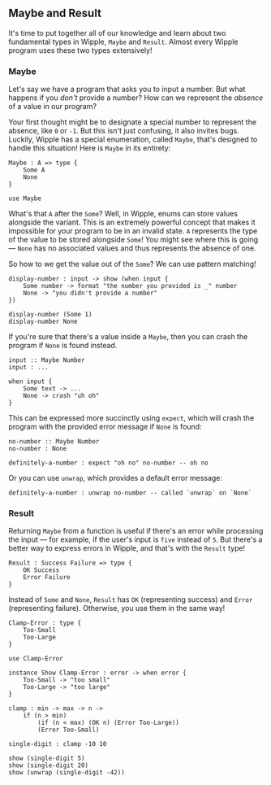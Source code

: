 ## Maybe and Result

It's time to put together all of our knowledge and learn about two fundamental types in Wipple, `Maybe` and `Result`. Almost every Wipple program uses these two types extensively!

### Maybe

Let's say we have a program that asks you to input a number. But what happens if you _don't_ provide a number? How can we represent the _absence_ of a value in our program?

Your first thought might be to designate a special number to represent the absence, like `0` or `-1`. But this isn't just confusing, it also invites bugs. Luckily, Wipple has a special enumeration, called `Maybe`, that's designed to handle this situation! Here is `Maybe` in its entirety:

```wipple
Maybe : A => type {
	Some A
	None
}

use Maybe
```

What's that `A` after the `Some`? Well, in Wipple, enums can store values alongside the variant. This is an extremely powerful concept that makes it impossible for your program to be in an invalid state. `A` represents the type of the value to be stored alongside `Some`! You might see where this is going — `None` has no associated values and thus represents the absence of one.

So how to we get the value out of the `Some`? We can use pattern matching!

```wipple
display-number : input -> show (when input {
	Some number -> format "the number you provided is _" number
	None -> "you didn't provide a number"
})

display-number (Some 1)
display-number None
```

If you're sure that there's a value inside a `Maybe`, then you can crash the program if `None` is found instead.

```wipple
input :: Maybe Number
input : ...

when input {
	Some text -> ...
	None -> crash "uh oh"
}
```

This can be expressed more succinctly using `expect`, which will crash the program with the provided error message if `None` is found:

```wipple
no-number :: Maybe Number
no-number : None

definitely-a-number : expect "oh no" no-number -- oh no
```

Or you can use `unwrap`, which provides a default error message:

```wipple
definitely-a-number : unwrap no-number -- called `unwrap` on `None`
```

### Result

Returning `Maybe` from a function is useful if there's an error while processing the input — for example, if the user's input is `five` instead of `5`. But there's a better way to express errors in Wipple, and that's with the `Result` type!

```wipple
Result : Success Failure => type {
	OK Success
	Error Failure
}
```

Instead of `Some` and `None`, `Result` has `OK` (representing success) and `Error` (representing failure). Otherwise, you use them in the same way!

```wipple
Clamp-Error : type {
	Too-Small
	Too-Large
}

use Clamp-Error

instance Show Clamp-Error : error -> when error {
	Too-Small -> "too small"
	Too-Large -> "too large"
}

clamp : min -> max -> n ->
	if (n > min)
		(if (n < max) (OK n) (Error Too-Large))
		(Error Too-Small)

single-digit : clamp -10 10

show (single-digit 5)
show (single-digit 20)
show (unwrap (single-digit -42))
```
